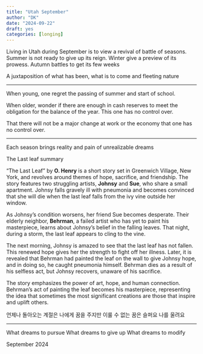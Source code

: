 ```yaml
---
title: "Utah September" 
author: "DK"
date: "2024-09-22"
draft: yes
categories: [longing]
---
```


Living in Utah during September is to view a revival of battle of seasons.
Summer is not ready to give up its reign.
Winter give a preview of its prowess.
Autumn battles to get its few weeks

A juxtaposition of 
what has been, 
what is to come
and fleeting nature

---

When young, one regret the passing of summer and start of school.

When older, wonder if there are enough in cash reserves to meet the obligation for the balance of the year.
This one has no control over.

That there will not be a major change at work or the economy that one has no control over.

---

Each season brings reality and pain of unrealizable dreams

The Last leaf summary

"The Last Leaf" by **O. Henry** is a short story set in Greenwich Village, New York, and revolves around themes of hope, sacrifice, and friendship. The story features two struggling artists, **Johnsy** and **Sue**, who share a small apartment. Johnsy falls gravely ill with pneumonia and becomes convinced that she will die when the last leaf falls from the ivy vine outside her window.

As Johnsy's condition worsens, her friend Sue becomes desperate. Their elderly neighbor, **Behrman**, a failed artist who has yet to paint his masterpiece, learns about Johnsy's belief in the falling leaves. That night, during a storm, the last leaf appears to cling to the vine.

The next morning, Johnsy is amazed to see that the last leaf has not fallen. This renewed hope gives her the strength to fight off her illness. Later, it is revealed that Behrman had painted the leaf on the wall to give Johnsy hope, and in doing so, he caught pneumonia himself. Behrman dies as a result of his selfless act, but Johnsy recovers, unaware of his sacrifice.

The story emphasizes the power of art, hope, and human connection. Behrman's act of painting the leaf becomes his masterpiece, representing the idea that sometimes the most significant creations are those that inspire and uplift others.

언제나 돌아오는 계절은 나에게 꿈을 주지만
이룰 수 없는 꿈은 슬퍼요 나를 울려요

---

What dreams to pursue
What dreams to give up
What dreams to modify

September 2024